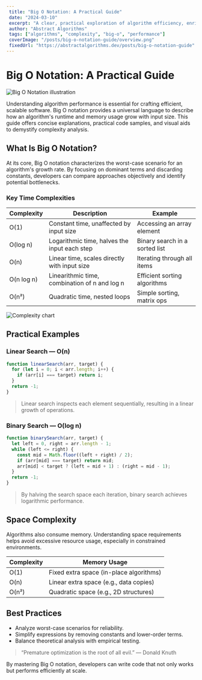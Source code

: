```yaml
---
 title: "Big O Notation: A Practical Guide"
 date: "2024-03-10"
 excerpt: "A clear, practical exploration of algorithm efficiency, enriched with visuals and real-world examples."
 author: "Abstract Algorithms"
 tags: ["algorithms", "complexity", "big-o", "performance"]
 coverImage: "/posts/big-o-notation-guide/overview.png"
 fixedUrl: "https://abstractalgorithms.dev/posts/big-o-notation-guide"
---
```


# Big O Notation: A Practical Guide

<img src="/posts/big-o-notation-guide/overview.png" alt="Big O Notation illustration" class="w-full my-6 rounded" />

Understanding algorithm performance is essential for crafting efficient, scalable software. Big O notation provides a universal language to describe how an algorithm's runtime and memory usage grow with input size. This guide offers concise explanations, practical code samples, and visual aids to demystify complexity analysis.

## What Is Big O Notation?

At its core, Big O notation characterizes the worst-case scenario for an algorithm's growth rate. By focusing on dominant terms and discarding constants, developers can compare approaches objectively and identify potential bottlenecks.

### Key Time Complexities

| Complexity        | Description                                   | Example                          |
|-------------------|-----------------------------------------------|----------------------------------|
| O(1)              | Constant time, unaffected by input size       | Accessing an array element      |
| O(log n)          | Logarithmic time, halves the input each step  | Binary search in a sorted list |
| O(n)              | Linear time, scales directly with input size | Iterating through all items     |
| O(n log n)        | Linearithmic time, combination of n and log n | Efficient sorting algorithms    |
| O(n²)             | Quadratic time, nested loops                  | Simple sorting, matrix ops      |

<img src="/posts/big-o-notation-guide/complexity-table.png" alt="Complexity chart" class="w-full my-6 rounded" />

## Practical Examples

### Linear Search — O(n)

```javascript
function linearSearch(arr, target) {
  for (let i = 0; i < arr.length; i++) {
    if (arr[i] === target) return i;
  }
  return -1;
}
```

> Linear search inspects each element sequentially, resulting in a linear growth of operations.

### Binary Search — O(log n)

```javascript
function binarySearch(arr, target) {
  let left = 0, right = arr.length - 1;
  while (left <= right) {
    const mid = Math.floor((left + right) / 2);
    if (arr[mid] === target) return mid;
    arr[mid] < target ? (left = mid + 1) : (right = mid - 1);
  }
  return -1;
}
```

> By halving the search space each iteration, binary search achieves logarithmic performance.

## Space Complexity

Algorithms also consume memory. Understanding space requirements helps avoid excessive resource usage, especially in constrained environments.

| Complexity | Memory Usage                             |
|------------|------------------------------------------|
| O(1)       | Fixed extra space (in-place algorithms)  |
| O(n)       | Linear extra space (e.g., data copies)   |
| O(n²)      | Quadratic space (e.g., 2D structures)    |

## Best Practices

- Analyze worst-case scenarios for reliability.
- Simplify expressions by removing constants and lower-order terms.
- Balance theoretical analysis with empirical testing.

<blockquote class="italic">“Premature optimization is the root of all evil.” — Donald Knuth</blockquote>

By mastering Big O notation, developers can write code that not only works but performs efficiently at scale.
